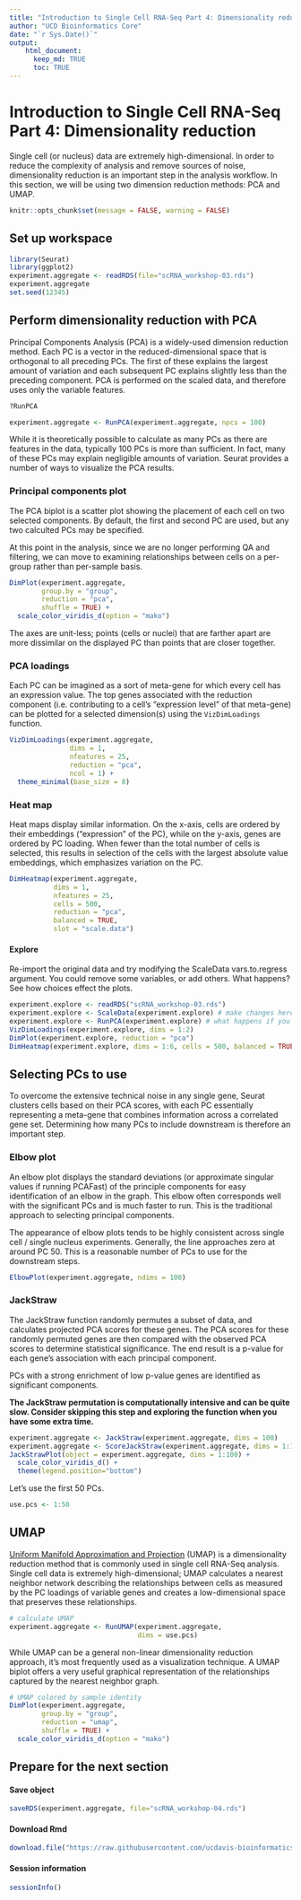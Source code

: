 ```yaml
---
title: "Introduction to Single Cell RNA-Seq Part 4: Dimensionality reduction"
author: "UCD Bioinformatics Core"
date: "`r Sys.Date()`"
output:
    html_document:
      keep_md: TRUE
      toc: TRUE
---
```


# Introduction to Single Cell RNA-Seq Part 4: Dimensionality reduction
Single cell (or nucleus) data are extremely high-dimensional. In order to reduce the complexity of analysis and remove sources of noise, dimensionality reduction is an important step in the analysis workflow. In this section, we will be using two dimension reduction methods: PCA and UMAP.
```r
knitr::opts_chunk$set(message = FALSE, warning = FALSE)
```

## Set up workspace
```r
library(Seurat)
library(ggplot2)
experiment.aggregate <- readRDS(file="scRNA_workshop-03.rds")
experiment.aggregate
set.seed(12345)
```

## Perform dimensionality reduction with PCA
Principal Components Analysis (PCA) is a widely-used dimension reduction method. Each PC is a vector in the reduced-dimensional space that is orthogonal to all preceding PCs. The first of these explains the largest amount of variation and each subsequent PC explains slightly less than the preceding component. PCA is performed on the scaled data, and therefore uses only the variable features. 
```r
?RunPCA
```

```r
experiment.aggregate <- RunPCA(experiment.aggregate, npcs = 100)
```

While it is theoretically possible to calculate as many PCs as there are features in the data, typically 100 PCs is more than sufficient. In fact, many of these PCs may explain negligible amounts of variation. Seurat provides a number of ways to visualize the PCA results.

### Principal components plot
The PCA biplot is a scatter plot showing the placement of each cell on two selected components. By default, the first and second PC are used, but any two calculted PCs may be specified.

At this point in the analysis, since we are no longer performing QA and filtering, we can move to examining relationships between cells on a per-group rather than per-sample basis.
```r
DimPlot(experiment.aggregate,
        group.by = "group",
        reduction = "pca",
        shuffle = TRUE) +
  scale_color_viridis_d(option = "mako")
```

The axes are unit-less; points (cells or nuclei) that are farther apart are more dissimilar on the displayed PC than points that are closer together.

### PCA loadings
Each PC can be imagined as a sort of meta-gene for which every cell has an expression value. The top genes associated with the reduction component (i.e. contributing to a cell's "expression level" of that meta-gene) can be plotted for a selected dimension(s) using the `VizDimLoadings` function.
```r
VizDimLoadings(experiment.aggregate,
               dims = 1,
               nfeatures = 25,
               reduction = "pca",
               ncol = 1) +
  theme_minimal(base_size = 8)
```

### Heat map
Heat maps display similar information. On the x-axis, cells are ordered by their embeddings ("expression" of the PC), while on the y-axis, genes are ordered by PC loading. When fewer than the total number of cells is selected, this results in selection of the cells with the largest absolute value embeddings, which emphasizes variation on the PC.
```r
DimHeatmap(experiment.aggregate,
           dims = 1,
           nfeatures = 25,
           cells = 500,
           reduction = "pca",
           balanced = TRUE,
           slot = "scale.data")
```

#### Explore
Re-import the original data and try modifying the ScaleData vars.to.regress argument. You could remove some variables, or add others. What happens? See how choices effect the plots.
```r
experiment.explore <- readRDS("scRNA_workshop-03.rds")
experiment.explore <- ScaleData(experiment.explore) # make changes here to explore the data
experiment.explore <- RunPCA(experiment.explore) # what happens if you adjust npcs?
VizDimLoadings(experiment.explore, dims = 1:2)
DimPlot(experiment.explore, reduction = "pca")
DimHeatmap(experiment.explore, dims = 1:6, cells = 500, balanced = TRUE) # adjust parameters
```

## Selecting PCs to use
To overcome the extensive technical noise in any single gene, Seurat clusters cells based on their PCA scores, with each PC essentially representing a meta-gene that combines information across a correlated gene set. Determining how many PCs to include downstream is therefore an important step.

### Elbow plot
An elbow plot displays the standard deviations (or approximate singular values if running PCAFast) of the principle components for easy identification of an elbow in the graph. This elbow often corresponds well with the significant PCs and is much faster to run.  This is the traditional approach to selecting principal components.

The appearance of elbow plots tends to be highly consistent across single cell / single nucleus experiments. Generally, the line approaches zero at around PC 50. This is a reasonable number of PCs to use for the downstream steps.
```r
ElbowPlot(experiment.aggregate, ndims = 100)
```

### JackStraw
The JackStraw function randomly permutes a subset of data, and calculates projected PCA scores for these genes. The PCA scores for these randomly permuted genes are then compared with the observed PCA scores to determine statistical significance. The end result is a p-value for each gene's association with each principal component.

PCs with a strong enrichment of low p-value genes are identified as significant components.

**The JackStraw permutation is computationally intensive and can be quite slow. Consider skipping this step and exploring the function when you have some extra time.**
```r
experiment.aggregate <- JackStraw(experiment.aggregate, dims = 100)
experiment.aggregate <- ScoreJackStraw(experiment.aggregate, dims = 1:100)
JackStrawPlot(object = experiment.aggregate, dims = 1:100) +
  scale_color_viridis_d() +
  theme(legend.position="bottom")
```

Let's use the first 50 PCs.

```r
use.pcs <- 1:50
```

## UMAP
[Uniform Manifold Approximation and Projection](https://arxiv.org/pdf/1802.03426v3.pdf) (UMAP) is a dimensionality reduction method that is commonly used in single cell RNA-Seq analysis. Single cell data is extremely high-dimensional; UMAP calculates a nearest neighbor network describing the relationships between cells as measured by the PC loadings of variable genes and creates a low-dimensional space that preserves these relationships.
```r
# calculate UMAP
experiment.aggregate <- RunUMAP(experiment.aggregate,
                                dims = use.pcs)
```

While UMAP can be a general non-linear dimensionality reduction approach, it's most frequently used as a visualization technique. A UMAP biplot offers a very useful graphical representation of the relationships captured by the nearest neighbor graph.

```r
# UMAP colored by sample identity
DimPlot(experiment.aggregate,
        group.by = "group",
        reduction = "umap",
        shuffle = TRUE) +
  scale_color_viridis_d(option = "mako")
```

## Prepare for the next section

#### Save object
```r
saveRDS(experiment.aggregate, file="scRNA_workshop-04.rds")
```

#### Download Rmd
```r
download.file("https://raw.githubusercontent.com/ucdavis-bioinformatics-training/2023-December-Single-Cell-RNA-Seq-Analysis/main/data_analysis/05-integration.Rmd", "05-integration.Rmd")
```

#### Session information
```r
sessionInfo()
```
